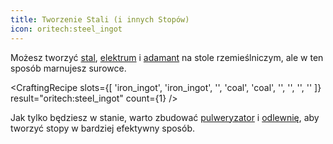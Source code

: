 ```yaml
---
title: Tworzenie Stali (i innych Stopów)
icon: oritech:steel_ingot
---
```


Możesz tworzyć [stal](../resources/steel), [elektrum](../resources/electrum) i [adamant](../resources/adamant) na stole rzemieślniczym,
ale w ten sposób marnujesz surowce.

<CraftingRecipe
    slots={[
        'iron_ingot',
        'iron_ingot',
        '',
        'coal',
        'coal',
        '',
        '',
        '',
        ''
    ]}
    result="oritech:steel_ingot"
    count={1}
/>

Jak tylko będziesz w stanie, warto zbudować [pulweryzator](../processing/pulverizer) i [odlewnię](../processing/foundry),
aby tworzyć stopy w bardziej efektywny sposób.
